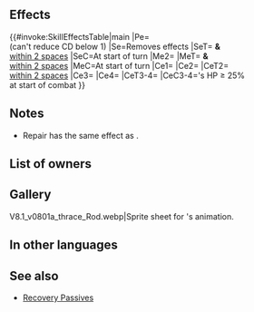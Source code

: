 {{Weapon Infobox
|tagid=SID_リペア
|intID=3961
|image=wep_rd062
|exclusive=1
|weaponType=Colorless Staff
|cost=400
|might=14
|range=2
|cooldown=-1
|effect=Calculates damage from staff like other weapons. Accelerates Special trigger (cooldown count-1; max cooldown count value cannot be reduced below 1). At start of turn, neutralizes any【Penalty】on unit and allies within 2 spaces of unit (excluding penalties inflicted at start of turn) and restores 20 HP to those units. Grants Atk/Spd/Def/Res+4 to allies within 2 spaces during combat. At start of combat, if unit's HP ≥ 25%, grants Atk/Spd/Def/Res+5 to unit during combat and unit makes a guaranteed follow-up attack.<br><br>【Penalty】<br>All effects that last "on foe through its next action." Includes penalties inflicted by a skill like Panic or Threaten and negative status effects (preventing counterattacks, restricting movement, or the effects of a skill like Triangle Adept or Guard).
|required=Assault
|properties=random_owner
}}
==Effects==
{{#invoke:SkillEffectsTable|main
|Pe={{Eft|Accelerate Special}}<br>(can't reduce CD below 1)
|Se=Removes {{Kp|Penalty}} effects
|SeT={{Tgt|Unit}} '''&''' {{Tgt|Allies}}<br>[[within 2 spaces]]
|SeC=At start of turn
|Me2={{Eft|Heal|20}}
|MeT={{Tgt|Unit}} '''&''' {{Tgt|Allies}}<br>[[within 2 spaces]]
|MeC=At start of turn
|Ce1={{Eft|Wrathful Staff}}
|Ce2={{Eft|Temporary buffs|Atk/Spd/Def/Res|4}}
|CeT2={{Tgt|Allies}}<br>[[within 2 spaces]]
|Ce3={{Eft|Temporary buffs|Atk/Spd/Def/Res|5}}
|Ce4={{Eft|Guaranteed Follow-Ups}}
|CeT3-4={{Tgt|Unit}}
|CeC3-4={{Tgt|Unit}}'s HP ≥ 25%<br>at start of combat
}}

==Notes==
* Repair has the same effect as {{St|Wrathful Staff 3}}.
{{Wrathful Staff}}
{{Penalty neutralization|negstatuses=all {{Kp|Penalty}} effects}}
{{Start-of-turn healing|allies=1}}
{{Temporary buffs}}
{{AlliesCombatEffect}}
{{Guaranteed follow-up interaction}}

==List of owners==
{{Skill Hero List}}
==Gallery==
<gallery>
V8.1_v0801a_thrace_Rod.webp|Sprite sheet for {{PAGENAME}}'s animation.
</gallery>
==In other languages==
{{OtherLanguages
|japanese=リペア
|german=Linderung
|spanishEU=Reparación
|spanishLA=Reparación
|french=Réparation
|italian=Riparazione
|chineseTW=修復
|portuguese=Reparo
}}
==See also==
{{See also skills|cond=(Description LIKE '%start of%turn%neutralize%【Penalty】%unit%' OR Description LIKE '%start of%turn%restores%unit and allies%' OR Description LIKE '%start of%turn%unit and allies%restores%') AND Description NOT LIKE '%restores _ HP to unit after combat%' AND Exclusive='1'}}
* [[Skill families/C Passives#Recovery|Recovery Passives]]
{{Weapons Navbox}}